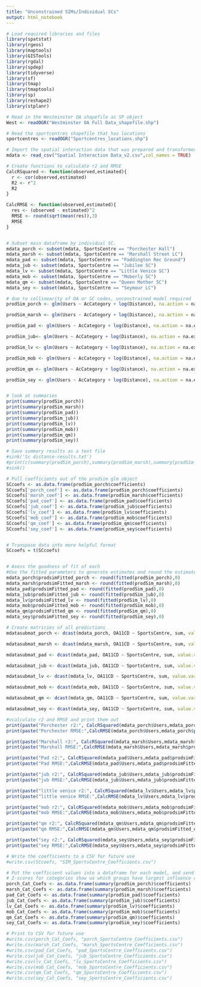 ---
title: "Unconstrained SIMs/Individual SCs"
output: html_notebook
---

```{r}
# Load required libraries and files
library(spatstat)
library(rgeos)
library(maptools)
library(GISTools)
library(rgdal)
library(spdep)
library(tidyverse)
library(sf)
library(tmap)
library(tmaptools)
library(sp)
library(reshape2)
library(stplanr)

# Read in the Westminster OA shapefile as SP object
West <- readOGR("Westminster OA Full Data_shapefile.shp")

# Read the sportcentres shapefile that has locations
sportcentres <- readOGR("Sportcentres_locations.shp")

# Import the spatial interaction data that was prepared and transformed in Python
mdata <- read_csv("Spatial Interaction Data_v2.csv",col_names = TRUE)

# Create functions to calculate r2 and RMSE
CalcRSquared <- function(observed,estimated){
  r <- cor(observed,estimated)
  R2 <- r^2
  R2
}

CalcRMSE <- function(observed,estimated){
  res <- (observed - estimated)^2
  RMSE <- round(sqrt(mean(res)),3)
  RMSE
}


# Subset main dataframe by individual SC.
mdata_porch <- subset(mdata, SportsCentre == "Porchester Hall")
mdata_marsh <- subset(mdata, SportsCentre == "Marshall Street LC")
mdata_pad <- subset(mdata, SportsCentre == "Paddington Rec Ground")
mdata_jub <- subset(mdata, SportsCentre == "Jubilee SC")
mdata_lv <- subset(mdata, SportsCentre == "Little Venice SC")
mdata_mob <- subset(mdata, SportsCentre == "Moberly SC")
mdata_qm <- subset(mdata, SportsCentre == "Queen Mother SC")
mdata_sey <- subset(mdata, SportsCentre == "Seymour LC")

# due to collinearity of OA or SC codes, unconstrained model required
prodSim_porch <- glm(Users ~ AcCategory + log(Distance), na.action = na.exclude, family = poisson(link = "log"), data = mdata_porch)

prodSim_marsh <- glm(Users ~ AcCategory + log(Distance), na.action = na.exclude, family = poisson(link = "log"), data = mdata_marsh)

prodSim_pad <- glm(Users ~ AcCategory + log(Distance), na.action = na.exclude, family = poisson(link = "log"), data = mdata_pad)

prodSim_jub<- glm(Users ~ AcCategory + log(Distance), na.action = na.exclude, family = poisson(link = "log"), data = mdata_jub)

prodSim_lv <- glm(Users ~ AcCategory + log(Distance), na.action = na.exclude, family = poisson(link = "log"), data = mdata_lv)

prodSim_mob <- glm(Users ~ AcCategory + log(Distance), na.action = na.exclude, family = poisson(link = "log"), data = mdata_mob)

prodSim_qm <- glm(Users ~ AcCategory + log(Distance), na.action = na.exclude, family = poisson(link = "log"), data = mdata_qm)

prodSim_sey <- glm(Users ~ AcCategory + log(Distance), na.action = na.exclude, family = poisson(link = "log"), data = mdata_sey)


# look at summaries
print(summary(prodSim_porch))
print(summary(prodSim_marsh))
print(summary(prodSim_pad))
print(summary(prodSim_jub))
print(summary(prodSim_lv))
print(summary(prodSim_mob))
print(summary(prodSim_qm))
print(summary(prodSim_sey))
```

```{r}
# Save summary results as a text file
#sink('Sc distance-results.txt')
#print(c(summary(prodSim_porch),summary(prodSim_marsh),summary(prodSim_pad),summary(prodSim_jub), summary(prodSim_lv),summary(prodSim_mob),summary(prodSim_qm),summary(prodSim_sey)))
#sink()

# Pull coefficients out of the prodsim glm object
SCcoefs <- as.data.frame(prodSim_porch$coefficients)
SCcoefs['porch_coef'] <- as.data.frame(prodSim_porch$coefficients)
SCcoefs['marsh_coef'] <- as.data.frame(prodSim_marsh$coefficients)
SCcoefs['pad_coef'] <- as.data.frame(prodSim_pad$coefficients)
SCcoefs['jub_coef'] <- as.data.frame(prodSim_jub$coefficients)
SCcoefs['lv_coef'] <- as.data.frame(prodSim_lv$coefficients)
SCcoefs['mob_coef'] <- as.data.frame(prodSim_mob$coefficients)
SCcoefs['qm_coef'] <- as.data.frame(prodSim_qm$coefficients)
SCcoefs['sey_coef'] <- as.data.frame(prodSim_sey$coefficients)


# Transpose data into more helpful format
SCcoefs = t(SCcoefs) 


# Asess the goodness of fit of each
#Use the fitted parameters to generate estimates and round the estimates
mdata_porch$prodsimFitted_porch <- round(fitted(prodSim_porch),0)
mdata_marsh$prodsimFitted_marsh <- round(fitted(prodSim_marsh),0)
mdata_pad$prodsimFitted_pad <- round(fitted(prodSim_pad),0)
mdata_jub$prodsimFitted_jub <- round(fitted(prodSim_jub),0)
mdata_lv$prodsimFitted_lv <- round(fitted(prodSim_lv),0)
mdata_mob$prodsimFitted_mob <- round(fitted(prodSim_mob),0)
mdata_qm$prodsimFitted_qm <- round(fitted(prodSim_qm),0)
mdata_sey$prodsimFitted_sey <- round(fitted(prodSim_sey),0)

# Create matricies of all predictions
mdatasubmat_porch <- dcast(mdata_porch, OA11CD ~ SportsCentre, sum, value.var = "prodsimFitted_porch", margins=c("OA11CD", "SportsCentre"))

mdatasubmat_marsh <- dcast(mdata_marsh, OA11CD ~ SportsCentre, sum, value.var = "prodsimFitted_marsh", margins=c("OA11CD", "SportsCentre"))

mdatasubmat_pad <- dcast(mdata_pad, OA11CD ~ SportsCentre, sum, value.var = "prodsimFitted_pad", margins=c("OA11CD", "SportsCentre"))

mdatasubmat_jub <- dcast(mdata_jub, OA11CD ~ SportsCentre, sum, value.var = "prodsimFitted_jub", margins=c("OA11CD", "SportsCentre"))

mdatasubmat_lv <- dcast(mdata_lv, OA11CD ~ SportsCentre, sum, value.var = "prodsimFitted_lv", margins=c("OA11CD", "SportsCentre"))

mdatasubmat_mob <- dcast(mdata_mob, OA11CD ~ SportsCentre, sum, value.var = "prodsimFitted_mob", margins=c("OA11CD", "SportsCentre"))

mdatasubmat_qm <- dcast(mdata_qm, OA11CD ~ SportsCentre, sum, value.var = "prodsimFitted_qm", margins=c("OA11CD", "SportsCentre"))

mdatasubmat_sey <- dcast(mdata_sey, OA11CD ~ SportsCentre, sum, value.var = "prodsimFitted_sey", margins=c("OA11CD", "SportsCentre"))

#vcalculate r2 and RMSE and print them out
print(paste("Porchester r2:", CalcRSquared(mdata_porch$Users,mdata_porch$prodsimFitted_porch)))
print(paste("Porchester RMSE:",CalcRMSE(mdata_porch$Users,mdata_porch$prodsimFitted_porch)))

print(paste("Marshall r2:", CalcRSquared(mdata_marsh$Users,mdata_marsh$prodsimFitted_marsh)))
print(paste("Marshall RMSE:",CalcRMSE(mdata_marsh$Users,mdata_marsh$prodsimFitted_marsh)))

print(paste("Pad r2:", CalcRSquared(mdata_pad$Users,mdata_pad$prodsimFitted_pad)))
print(paste("Pad RMSE:",CalcRMSE(mdata_pad$Users,mdata_pad$prodsimFitted_pad)))

print(paste("jub r2:", CalcRSquared(mdata_jub$Users,mdata_jub$prodsimFitted_jub)))
print(paste("jub RMSE:",CalcRMSE(mdata_jub$Users,mdata_jub$prodsimFitted_jub)))

print(paste("little venice r2:", CalcRSquared(mdata_lv$Users,mdata_lv$prodsimFitted_lv)))
print(paste("little venice RMSE:",CalcRMSE(mdata_lv$Users,mdata_lv$prodsimFitted_lv)))

print(paste("mob r2:", CalcRSquared(mdata_mob$Users,mdata_mob$prodsimFitted_mob)))
print(paste("mob RMSE:",CalcRMSE(mdata_mob$Users,mdata_mob$prodsimFitted_mob)))

print(paste("qm r2:", CalcRSquared(mdata_qm$Users,mdata_qm$prodsimFitted_qm)))
print(paste("qm RMSE:",CalcRMSE(mdata_qm$Users,mdata_qm$prodsimFitted_qm)))

print(paste("sey r2:", CalcRSquared(mdata_sey$Users,mdata_sey$prodsimFitted_sey)))
print(paste("sey RMSE:",CalcRMSE(mdata_sey$Users,mdata_sey$prodsimFitted_sey)))

# Write the coefficients to a CSV for future use
#write.csv(SCcoefs, "SIM_SportsCentre_Coefficients.csv")
```
```{r}
# Put the coefficient values into a dataframe for each model, and send them to CSV.
# Z-scores for categories show us which groups have largest influence on each SC model
porch_Cat_Coefs <- as.data.frame(summary(prodSim_porch)$coefficients)
marsh_Cat_Coefs <- as.data.frame(summary(prodSim_marsh)$coefficients)
pad_Cat_Coefs <- as.data.frame(summary(prodSim_pad)$coefficients)
jub_Cat_Coefs <- as.data.frame(summary(prodSim_jub)$coefficients)
lv_Cat_Coefs <- as.data.frame(summary(prodSim_lv)$coefficients)
mob_Cat_Coefs <- as.data.frame(summary(prodSim_mob)$coefficients)
qm_Cat_Coefs <- as.data.frame(summary(prodSim_qm)$coefficients)
sey_Cat_Coefs <- as.data.frame(summary(prodSim_sey)$coefficients)

# Print to CSV for future use
#write.csv(porch_Cat_Coefs, "porch_SportsCentre_Coefficients.csv")
#write.csv(marsh_Cat_Coefs, "marsh_SportsCentre_Coefficients.csv")
#write.csv(pad_Cat_Coefs, "pad_SportsCentre_Coefficients.csv")
#write.csv(jub_Cat_Coefs, "jub_SportsCentre_Coefficients.csv")
#write.csv(lv_Cat_Coefs, "lv_SportsCentre_Coefficients.csv")
#write.csv(mob_Cat_Coefs, "mob_SportsCentre_Coefficients.csv")
#write.csv(qm_Cat_Coefs, "qm_SportsCentre_Coefficients.csv")
#write.csv(sey_Cat_Coefs, "sey_SportsCentre_Coefficients.csv")
```

